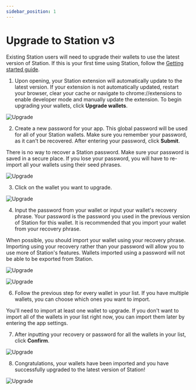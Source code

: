 ```yaml
---
sidebar_position: 1
---
```



# Upgrade to Station v3

Existing Station users will need to upgrade their wallets to use the latest version of Station. If this is your first time using Station, follow the [Getting started guide](get-started.mdx).  

1. Upon opening, your Station extension will automatically update to the latest version. If your extension is not automatically updated, restart your browser, clear your cache or navigate to chrome://extensions to enable developer mode and manually update the extension. To begin upgrading your wallets, click **Upgrade wallets**. 

<img
    className="readme-img-sm"
    src="/img/screens/upgrade/upgrade-1.png"
    alt="Upgrade"
/>

2. Create a new password for your app. This global password will be used for all of your Station wallets. Make sure you remember your password, as it can't be recovered. After entering your password, click **Submit**.

<Admonition type="danger" title="Secure your password">

There is no way to recover a Station password. Make sure your password is saved in a secure place. If you lose your password, you will have to re-import all your wallets using their seed phrases. 

</Admonition>

<img
    className="readme-img-sm"
    src="/img/screens/upgrade/upgrade-2.png"
    alt="Upgrade"
/>

3. Click on the wallet you want to upgrade. 

<img
    className="readme-img-sm"
    src="/img/screens/upgrade/upgrade-3.png"
    alt="Upgrade"
/>

4. Input the password from your wallet or input your wallet's recovery phrase. Your password is the password you used in the previous version of Station for this wallet. It is recommended that you import your wallet from your recovery phrase. 


<Admonition type="tip" icon="💾" title="Import from recovery">

When possible, you should import your wallet using your recovery phrase. Importing using your recovery rather than your password will allow you to use more of Station's features. Wallets imported using a password will not be able to be exported from Station. 

</Admonition>

<img
    className="readme-img-sm"
    src="/img/screens/upgrade/upgrade-4.png"
    alt="Upgrade"
/>

<img
    className="readme-img-sm"
    src="/img/screens/upgrade/upgrade-5.png"
    alt="Upgrade"
/>


6. Follow the previous step for every wallet in your list. If you have multiple wallets, you can choose which ones you want to import. 


<Admonition type="tip" icon="🛰️" title="Importing after upgrade">

You'll need to import at least one wallet to upgrade. If you don't want to import all of the wallets in your list right now, you can import them later by entering the app settings. 

</Admonition>


7. After inputting your recovery or password for all the wallets in your list, click **Confirm**. 

<img
    className="readme-img-sm"
    src="/img/screens/upgrade/upgrade-6.png"
    alt="Upgrade"
/>

8. Congratulations, your wallets have been imported and you have successfully upgraded to the latest version of Station!

<img
    className="readme-img-sm"
    src="/img/screens/upgrade/upgrade-7.png"
    alt="Upgrade"
/>

